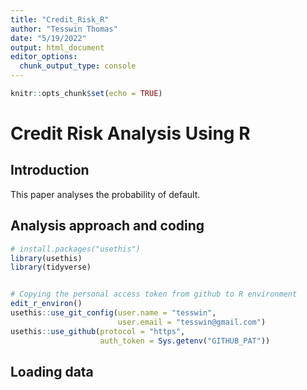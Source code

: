 ```yaml
---
title: "Credit_Risk_R"
author: "Tesswin Thomas"
date: "5/19/2022"
output: html_document
editor_options: 
  chunk_output_type: console
---
```


```r
knitr::opts_chunk$set(echo = TRUE)
```

# Credit Risk Analysis Using R 

## Introduction 
This paper analyses the probability of default. 

## Analysis approach and coding 
```r
# install.packages("usethis")
library(usethis)
library(tidyverse)



```

```r
# Copying the personal access token from github to R environment
edit_r_environ() 
usethis::use_git_config(user.name = "tesswin", 
                        user.email = "tesswin@gmail.com")
usethis::use_github(protocol = "https", 
                    auth_token = Sys.getenv("GITHUB_PAT"))

```




## Loading data 